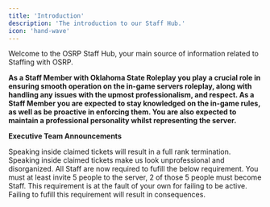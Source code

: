 ```yaml
---
title: 'Introduction'
description: 'The introduction to our Staff Hub.'
icon: 'hand-wave'
---
```


Welcome to the OSRP Staff Hub, your main source of information related to Staffing with OSRP.

**As a Staff Member with Oklahoma State Roleplay you play a crucial role in ensuring smooth operation on the in-game servers roleplay, along with handling any issues with the upmost professionalism, and respect. As a Staff Member you are expected to stay knowledged on the in-game rules, as well as be proactive in enforcing them. You are also expected to maintain a professional personality whilst representing the server.**

<Info>**Executive Team Announcements**</Info>

<CardGroup cols={2}>
  <Card title="Tickets" icon="ticket">
    Speaking inside claimed tickets will result in a full rank termination. Speaking inside claimed tickets make us look unprofessional and disorganized.
  </Card>
  <Card title="Invite Requirement" icon="link">
    All Staff are now required to fufill the below requirement. You must at least invite 5 people to the server, 2 of those 5 people must become Staff. This requirement is at the fault of your own for failing to be active. Failing to fufill this requirement will result in consequences.
  </Card>
</CardGroup>
